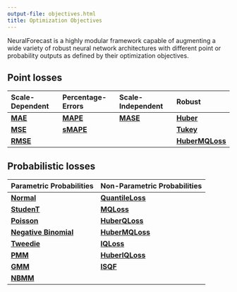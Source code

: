 ```yaml
---
output-file: objectives.html
title: Optimization Objectives
---
```



NeuralForecast is a highly modular framework capable of augmenting a
wide variety of robust neural network architectures with different point
or probability outputs as defined by their optimization objectives.

## Point losses

| Scale-Dependent | Percentage-Errors | Scale-Independent | Robust |
|:-----------------|:-------------------|:-----------------|:---------------|
| [**MAE**](../../losses.pytorch.html#mean-absolute-error-mae) | [**MAPE**](../../losses.pytorch.html#mean-absolute-percentage-error-mape) | [**MASE**](../../losses.pytorch.html#mean-absolute-scaled-error-mase) | [**Huber**](../losses.pytorch.html#huber-loss) |
| [**MSE**](../../losses.pytorch.html#mean-squared-error-mse) | [**sMAPE**](../../losses.pytorch.html#symmetric-mape-smape) |  | [**Tukey**](../../losses.pytorch.html#tukey-loss) |
| [**RMSE**](../../losses.pytorch.html#root-mean-squared-error-rmse) |  |  | [**HuberMQLoss**](../../losses.pytorch.html#huberized-mqloss) |

## Probabilistic losses

| Parametric Probabilities | Non-Parametric Probabilities |
|:-----------------------------------|:-----------------------------------|
| [**Normal**](../../losses.pytorch.html#distributionloss) | [**QuantileLoss**](../../losses.pytorch.html#quantile-loss) |
| [**StudenT**](../../losses.pytorch.html#distributionloss) | [**MQLoss**](../../losses.pytorch.html#multi-quantile-loss-mqloss) |
| [**Poisson**](../../losses.pytorch.html#distributionloss) | [**HuberQLoss**](../../losses.pytorch.html#huberized-quantile-loss) |
| [**Negative Binomial**](../../losses.pytorch.html#distributionloss) | [**HuberMQLoss**](../../losses.pytorch.html#huberized-mqloss) |
| [**Tweedie**](../../losses.pytorch.html#distributionloss) | [**IQLoss**](../../losses.pytorch.html#iqloss) |
| [**PMM**](../../losses.pytorch.html#poisson-mixture-mesh-pmm) | [**HuberIQLoss**](../../losses.pytorch.html#huberized-iqloss) |
| [**GMM**](../../losses.pytorch.html#gaussian-mixture-mesh-gmm) | [**ISQF**](../../losses.pytorch.html#isqf) |
| [**NBMM**](../../losses.pytorch.html#negative-binomial-mixture-mesh-nbmm) |  |

